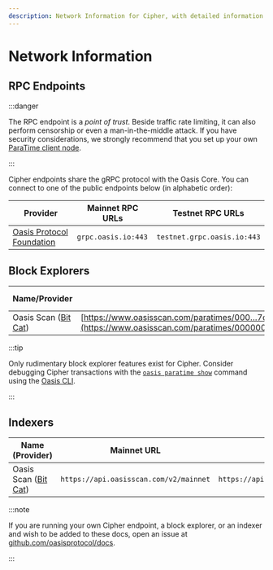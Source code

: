 ```yaml
---
description: Network Information for Cipher, with detailed information about RPCs, block explorer and indexer
---
```


# Network Information

## RPC Endpoints

:::danger

The RPC endpoint is a *point of trust*. Beside traffic rate limiting, it can
also perform censorship or even a man-in-the-middle attack. If you have security
considerations, we strongly recommend that you set up your own [ParaTime client
node][paratime-client-node].

:::

Cipher endpoints share the gRPC protocol with the Oasis Core. You can connect to
one of the public endpoints below (in alphabetic order):

[paratime-client-node]: ../../../../node/run-your-node/paratime-client-node.mdx

| Provider                    | Mainnet RPC URLs    | Testnet RPC URLs            |
|-----------------------------|---------------------|-----------------------------|
| [Oasis Protocol Foundation] | `grpc.oasis.io:443` | `testnet.grpc.oasis.io:443` |

[Oasis Protocol Foundation]: https://oasisprotocol.org

## Block Explorers

| Name/Provider               | Mainnet URL                               | Testnet URL                               | EIP-3091 compatible |
|-----------------------------|-------------------------------------------|-------------------------------------------|---------------------|
| Oasis Scan ([Bit Cat])                      | [https://www.oasisscan.com/paratimes/000…7cb](https://www.oasisscan.com/paratimes/000000000000000000000000000000000000000000000000e199119c992377cb) | [https://testnet.oasisscan.com/paratimes/000…000](https://testnet.oasisscan.com/paratimes/0000000000000000000000000000000000000000000000000000000000000000) | No |

[Bit Cat]: https://www.bitcat365.com/

:::tip

Only rudimentary block explorer features exist for Cipher. Consider debugging
Cipher transactions with the [`oasis paratime show`] command using the
[Oasis CLI].

:::

[`oasis paratime show`]: ../../../../general/manage-tokens/cli/paratime.md#show
[Oasis CLI]: ../../../../general/manage-tokens/cli/README.md

## Indexers

| Name (Provider)                           | Mainnet URL                                           | Testnet URL                          | Documentation     |
|-------------------------------------------|-------------------------------------------------------|--------------------------------------|-------------------|
| Oasis Scan ([Bit Cat])                    | `https://api.oasisscan.com/v2/mainnet`                | `https://api.oasisscan.com/v2/testnet` | [Runtime API][OasisScan-docs] |

[OasisScan-docs]: https://api.oasisscan.com/v2/swagger/#/runtime

:::note

If you are running your own Cipher endpoint, a block explorer, or an indexer
and wish to be added to these docs, open an issue at
[github.com/oasisprotocol/docs].

:::

[github.com/oasisprotocol/docs]: https://github.com/oasisprotocol/docs